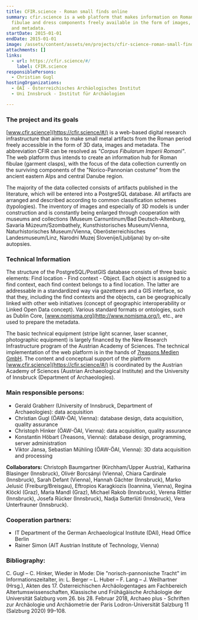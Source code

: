 ```yaml
---
title: CFIR.science - Roman small finds online
summary: cfir.science is a web platform that makes information on Roman-age
  fibulae and dress components freely available in the form of images, 3D models
  and metadata.
startDate: 2015-01-01
endDate: 2015-01-01
image: /assets/content/assets/en/projects/cfir-science-roman-small-finds-online/npt_fluegelfibel.jpg
attachments: []
links:
  - url: https://cfir.science/#/
    label: CFIR.science
responsiblePersons:
  - Christian Gugl
hostingOrganizations:
  - ÖAI - Österreichisches Archäologisches Institut
  - Uni Innsbruck - Institut für Archäologien

---
```

### **The project and its goals**

[www.cfir.science](https://cfir.science/#/) is a web-based digital research infrastructure that aims to make small metal artifacts from the Roman period freely accessible in the form of 3D data, images and metadata. The abbreviation CFIR can be resolved as _"Corpus Fibularum Imperii Romani"_. The web platform thus intends to create an information hub for Roman fibulae (garment clasps), with the focus of the data collection currently on the surviving components of the "Norico-Pannonian costume" from the ancient eastern Alps and central Danube region.

The majority of the data collected consists of artifacts published in the literature, which will be entered into a PostgreSQL database. All artifacts are arranged and described according to common classification schemes (typologies). The inventory of images and especially of 3D models is under construction and is constantly being enlarged through cooperation with museums and collections (Museum Carnuntinum/Bad Deutsch-Altenburg, Savaria Múzeum/Szombathely, Kunsthistorisches Museum/Vienna, Naturhistorisches Museum/Vienna, Oberösterreichisches Landesmuseum/Linz, Narodni Muzej Slovenije/Ljubljana) by on-site autopsies.

### **Technical Information**

The structure of the PostgreSQL/PostGIS database consists of three basic elements: Find location - Find context - Object. Each object is assigned to a find context, each find context belongs to a find location. The latter are addressable in a standardized way via gazetteers and a GIS interface, so that they, including the find contexts and the objects, can be geographically linked with other web initiatives (concept of geographic interoperability or Linked Open Data concept). Various standard formats or ontologies, such as Dublin Core, [www.nomisma.org](http://www.nomisma.org/), etc., are used to prepare the metadata.

The basic technical equipment (stripe light scanner, laser scanner, photographic equipment) is largely financed by the New Research Infrastructure program of the Austrian Academy of Sciences. The technical implementation of the web platform is in the hands of [7reasons Medien GmbH](https://www.7reasons.net/). The content and conceptual support of the platform [www.cfir.science](https://cfir.science/#/) is coordinated by the Austrian Academy of Sciences (Austrian Archaeological Institute) and the University of Innsbruck (Department of Archaeologies).

### **Main responsible persons:**

*   Gerald Grabherr (University of Innsbruck, Department of Archaeologies): data acquisition
*   Christian Gugl (ÖAW-ÖAI, Vienna): database design, data acquisition, quality assurance
*   Christoph Hinker (ÖAW-ÖAI, Vienna): data acquisition, quality assurance
*   Konstantin Höbart (7reasons, Vienna): database design, programming, server administration
*   Viktor Jansa, Sebastian Mühling (ÖAW-ÖAI, Vienna): 3D data acquisition and processing

**Collaborators:** Christoph Baumgartner (Kirchham/Upper Austria), Katharina Blasinger (Innsbruck), Olivér Borcsányi (Vienna), Chiara Cardinale (Innsbruck), Sarah Defant (Vienna), Hannah Gächter (Innsbruck), Marko Jelusić (Freiburg/Breisgau), Eftropios Karagkiozis (Ioannina, Vienna), Regina Klöckl (Graz), Maria Mandl (Graz), Michael Rakob (Innsbruck), Verena Rittler (Innsbruck), Josefa Rücker (Innsbruck), Nadja Sutterlüti (Innsbruck), Vera Unterfrauner (Innsbruck).

### **Cooperation partners:**

*   IT Department of the German Archaeological Institute (DAI), Head Office Berlin
*   Rainer Simon (AIT Austrian Institute of Technology, Vienna)

### **Bibliography:**

C. Gugl – C. Hinker, Wieder in Mode: Die "norisch-pannonische Tracht" im Informationszeitalter, in: L. Berger – L. Huber – F. Lang – J. Weilhartner (Hrsg.), Akten des 17. Österreichischen Archäologentages am Fachbereich Altertumswissenschaften, Klassische und Frühägäische Archäologie der Universität Salzburg vom 26. bis 28. Februar 2018, Archaeo plus - Schriften zur Archäologie und Archäometrie der Paris Lodron-Universität Salzburg 11 (Salzburg 2020) 99–108.
